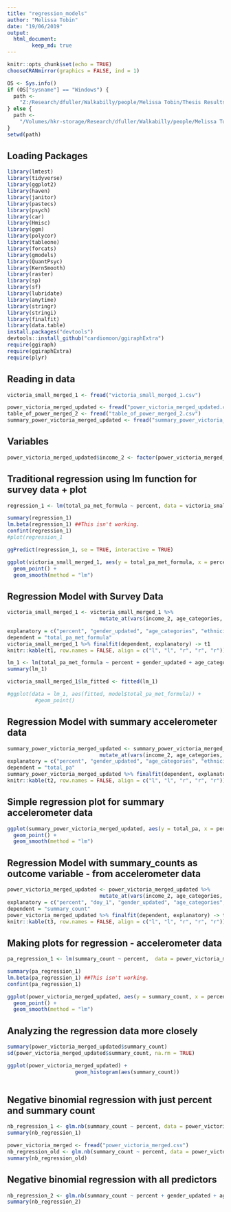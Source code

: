 ```yaml
---
title: "regression_models"
author: "Melissa Tobin"
date: "19/06/2019"
output:   
  html_document:
        keep_md: true
---
```


```r
knitr::opts_chunk$set(echo = TRUE)
chooseCRANmirror(graphics = FALSE, ind = 1)

OS <- Sys.info()
if (OS["sysname"] == "Windows") {
  path <-
    "Z:/Research/dfuller/Walkabilly/people/Melissa Tobin/Thesis Results/INTERACT thesis Analysis"
} else {
  path <-
    "/Volumes/hkr-storage/Research/dfuller/Walkabilly/people/Melissa Tobin/Thesis Results/INTERACT thesis Analysis"
}
setwd(path)
```

## Loading Packages
```r
library(lmtest)
library(tidyverse)
library(ggplot2)
library(haven)
library(janitor)
library(pastecs)
library(psych)
library(car)
library(Hmisc)
library(ggm)
library(polycor)
library(tableone)
library(forcats)
library(gmodels)
library(QuantPsyc)
library(KernSmooth)
library(raster)
library(sp)
library(sf)
library(lubridate)
library(anytime)
library(stringr)
library(stringi)
library(finalfit)
library(data.table)
install.packages("devtools")
devtools::install_github("cardiomoon/ggiraphExtra")
require(ggiraph)
require(ggiraphExtra)
require(plyr)
```

## Reading in data
```r
victoria_small_merged_1 <- fread("victoria_small_merged_1.csv")

power_victoria_merged_updated <- fread("power_victoria_merged_updated.csv") #big file with all summary counts
table_of_power_merged_2 <- fread("table_of_power_merged_2.csv")
summary_power_victoria_merged_updated <- fread("summary_power_victoria_merged_updated.csv") #summary table with summarized PA
```

## Variables
```r
power_victoria_merged_updated$income_2 <- factor(power_victoria_merged_updated$income_2, c("$49,000 or less", "$50,000 to $99,999", "$100,000 to $149,999", "$150,000 or more", "I don't know/Prefer not to answer")) 
```

## Traditional regression using lm function for survey data + plot
```r
regression_1 <- lm(total_pa_met_formula ~ percent, data = victoria_small_merged_1)

summary(regression_1)
lm.beta(regression_1) ##This isn't working. 
confint(regression_1)
#plot(regression_1

ggPredict(regression_1, se = TRUE, interactive = TRUE)

ggplot(victoria_small_merged_1, aes(y = total_pa_met_formula, x = percent)) + 
  geom_point() +
  geom_smooth(method = "lm")
```

## Regression Model with Survey Data
```r
victoria_small_merged_1 <- victoria_small_merged_1 %>% 
                              mutate_at(vars(income_2, age_categories, ethnicity_updated), as.factor)

explanatory = c("percent", "gender_updated", "age_categories", "ethnicity_updated", "income_2", "mean_temp_date", "total_precip_date")
dependent = "total_pa_met_formula"
victoria_small_merged_1 %>% finalfit(dependent, explanatory) -> t1
knitr::kable(t1, row.names = FALSE, align = c("l", "l", "r", "r", "r")) 

lm_1 <- lm(total_pa_met_formula ~ percent + gender_updated + age_categories + ethnicity_updated + income_2 + mean_temp_date + total_precip_date, data = victoria_small_merged_1)
summary(lm_1)

victoria_small_merged_1$lm_fitted <- fitted(lm_1)

#ggplot(data = lm_1, aes(fitted, model$total_pa_met_formula)) + 
         #geom_point()
```

## Regression Model with summary accelerometer data
```r
summary_power_victoria_merged_updated <- summary_power_victoria_merged_updated %>% 
                              mutate_at(vars(income_2, age_categories, ethnicity_updated), as.factor)
explanatory = c("percent", "gender_updated", "age_categories", "ethnicity_updated", "income_2", "mean_temp_date", "total_precip_date")
dependent = "total_pa"
summary_power_victoria_merged_updated %>% finalfit(dependent, explanatory) -> t2
knitr::kable(t2, row.names = FALSE, align = c("l", "l", "r", "r", "r")) 
```

## Simple regression plot for summary accelerometer data
```r
ggplot(summary_power_victoria_merged_updated, aes(y = total_pa, x = percent)) + 
  geom_point() +
  geom_smooth(method = "lm")
```

## Regression Model with summary_counts as outcome variable - from accelerometer data
```r
power_victoria_merged_updated <- power_victoria_merged_updated %>% 
                              mutate_at(vars(income_2, age_categories, ethnicity_updated), as.factor)
explanatory = c("percent", "doy_1", "gender_updated", "age_categories", "ethnicity_updated", "income_2", "mean_temp_date", "total_precip_date")
dependent = "summary_count"
power_victoria_merged_updated %>% finalfit(dependent, explanatory) -> t3
knitr::kable(t3, row.names = FALSE, align = c("l", "l", "r", "r", "r")) 
```

## Making plots for regression - accelerometer data
```r
pa_regression_1 <- lm(summary_count ~ percent,  data = power_victoria_merged_updated)

summary(pa_regression_1)
lm.beta(pa_regression_1) ##This isn't working. 
confint(pa_regression_1)

ggplot(power_victoria_merged_updated, aes(y = summary_count, x = percent)) + 
  geom_point() +
  geom_smooth(method = "lm")
```

## Analyzing the regression data more closely 
```r
summary(power_victoria_merged_updated$summary_count)
sd(power_victoria_merged_updated$summary_count, na.rm = TRUE)

ggplot(power_victoria_merged_updated) + 
                      geom_histogram(aes(summary_count))
  
```

## Negative binomial regression with just percent and summary count
```r
nb_regression_1 <- glm.nb(summary_count ~ percent, data = power_victoria_merged_updated)
summary(nb_regression_1)

power_victoria_merged <- fread("power_victoria_merged.csv")
nb_regression_old <- glm.nb(summary_count ~ percent, data = power_victoria_merged)
summary(nb_regression_old)
```

## Negative binomial regression with all predictors
```r
nb_regression_2 <- glm.nb(summary_count ~ percent + gender_updated + age_categories + ethnicity_updated + income_2 + mean_temp_date + total_precip_date, data = power_victoria_merged_updated)
summary(nb_regression_2)
```

